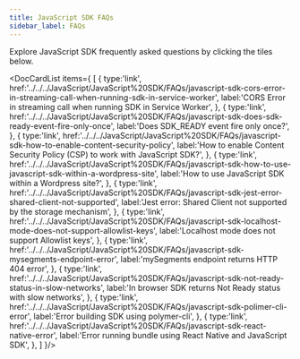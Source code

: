 ```yaml
---
title: JavaScript SDK FAQs
sidebar_label: FAQs
---
```



Explore JavaScript SDK frequently asked questions by clicking the tiles below.

<DocCardList items={
  [
    { 
      type:'link', href:'../../../JavaScript/JavaScript%20SDK/FAQs/javascript-sdk-cors-error-in-streaming-call-when-running-sdk-in-service-worker',
      label:'CORS Error in streaming call when running SDK in Service Worker', 
    },
    { 
      type:'link', 
      href:'../../../JavaScript/JavaScript%20SDK/FAQs/javascript-sdk-does-sdk-ready-event-fire-only-once', 
      label:'Does SDK_READY event fire only once?', 
    },
    { 
      type:'link', 
      href:'../../../JavaScript/JavaScript%20SDK/FAQs/javascript-sdk-how-to-enable-content-security-policy', 
      label:'How to enable Content Security Policy (CSP) to work with JavaScript SDK?', 
    },
    { 
      type:'link', 
      href:'../../../JavaScript/JavaScript%20SDK/FAQs/javascript-sdk-how-to-use-javascript-sdk-within-a-wordpress-site', 
      label:'How to use JavaScript SDK within a Wordpress site?', 
    },
    { 
      type:'link', 
      href:'../../../JavaScript/JavaScript%20SDK/FAQs/javascript-sdk-jest-error-shared-client-not-supported', 
      label:'Jest error: Shared Client not supported by the storage mechanism', 
    },
    { 
      type:'link', 
      href:'../../../JavaScript/JavaScript%20SDK/FAQs/javascript-sdk-localhost-mode-does-not-support-allowlist-keys', 
      label:'Localhost mode does not support Allowlist keys', 
    },
    { 
      type:'link', 
      href:'../../../JavaScript/JavaScript%20SDK/FAQs/javascript-sdk-mysegments-endpoint-error', 
      label:'mySegments endpoint returns HTTP 404 error', 
    },
    { 
      type:'link', 
      href:'../../../JavaScript/JavaScript%20SDK/FAQs/javascript-sdk-not-ready-status-in-slow-networks', 
      label:'In browser SDK returns Not Ready status with slow networks', 
    },
    { 
      type:'link', 
      href:'../../../JavaScript/JavaScript%20SDK/FAQs/javascript-sdk-polimer-cli-error', 
      label:'Error building SDK using polymer-cli', 
    },
    { 
      type:'link', 
      href:'../../../JavaScript/JavaScript%20SDK/FAQs/javascript-sdk-react-native-error', 
      label:'Error running bundle using React Native and JavaScript SDK', 
    },
  ]
}/>